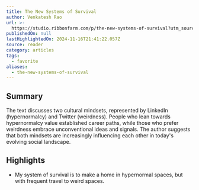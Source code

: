 ```yaml
---
title: The New Systems of Survival
author: Venkatesh Rao
url: >-
  https://studio.ribbonfarm.com/p/the-new-systems-of-survival?utm_source=post-email-title&publication_id=9973&post_id=147528456&utm_campaign=email-post-title&isFreemail=true&r=og9hp&triedRedirect=true&utm_medium=email
publishedOn: null
lastHighlightedOn: 2024-11-16T21:41:22.057Z
source: reader
category: articles
tags:
  - favorite
aliases:
  - the-new-systems-of-survival
---
```

## Summary

The text discusses two cultural mindsets, represented by LinkedIn (hypernormalcy) and Twitter (weirdness). People who lean towards hypernormalcy value established career paths, while those who prefer weirdness embrace unconventional ideas and signals. The author suggests that both mindsets are increasingly influencing each other in today's evolving social landscape.

## Highlights
- My system of survival is to make a home in hypernormal spaces, but with frequent travel to weird spaces.
